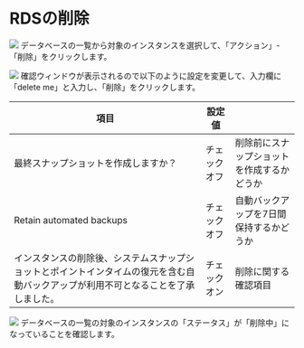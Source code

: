 # RDSの削除
![](../../aws_cp_delete_rds_delete_db_1.png)
データベースの一覧から対象のインスタンスを選択して、「アクション」-「削除」をクリックします。

![](../../aws_cp_delete_rds_delete_db_2.png)
確認ウィンドウが表示されるので以下のように設定を変更して、入力欄に「delete me」と入力し、「削除」をクリックします。

| 項目 | 設定値 |  |
|-------|-------|-------|
| 最終スナップショットを作成しますか？ | チェックオフ | 削除前にスナップショットを作成するかどうか |
| Retain automated backups | チェックオフ | 自動バックアップを7日間保持するかどうか |
| インスタンスの削除後、システムスナップショットとポイントインタイムの復元を含む自動バックアップが利用不可となることを了承しました。 | チェックオン | 削除に関する確認項目 |

![](../../aws_cp_delete_rds_delete_db_3.png)
データベースの一覧の対象のインスタンスの「ステータス」が「削除中」になっていることを確認します。